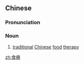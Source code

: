{{also|食疗}}
==Chinese==
{{zh-forms|s=食疗}}

===Pronunciation===
{{zh-pron
|m=shíliáo
|cat=n
}}

===Noun===
{{zh-noun}}

# [[traditional]] [[Chinese]] [[food]] [[therapy]]

[[zh:食療]]